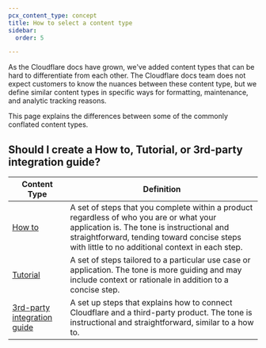 ```yaml
---
pcx_content_type: concept
title: How to select a content type
sidebar:
  order: 5

---
```


As the Cloudflare docs have grown, we've added content types that can be hard to differentiate from each other. The Cloudflare docs team does not expect customers to know the nuances between these content type, but we define similar content types in specific ways for formatting, maintenance, and analytic tracking reasons.

This page explains the differences between some of the commonly conflated content types.

## Should I create a How to, Tutorial, or 3rd-party integration guide?

| Content Type                                                                                                          | Definition                                                                                                                                                                                                                              |
| --------------------------------------------------------------------------------------------------------------------- | --------------------------------------------------------------------------------------------------------------------------------------------------------------------------------------------------------------------------------------- |
| [How to](/style-guide/documentation-content-strategy/content-types/how-to/)                                           | A set of steps that you complete within a product regardless of who you are or what your application is. The tone is instructional and straightforward, tending toward concise steps with little to no additional context in each step. |
| [Tutorial](/style-guide/documentation-content-strategy/content-types/tutorial/)                                       | A set of steps tailored to a particular use case or application. The tone is more guiding and may include context or rationale in addition to a concise step.                                                                           |
| [3rd-party integration guide](/style-guide/documentation-content-strategy/content-types/3rd-party-integration-guide/) | A set up steps that explains how to connect Cloudflare and a third-party product. The tone is instructional and straightforward, similar to a how to.                                                                                   |
